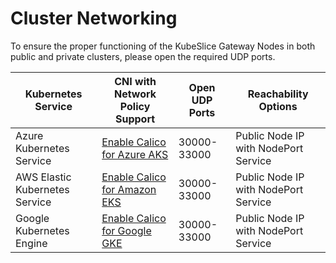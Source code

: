 # Cluster Networking
To ensure the proper functioning of the KubeSlice Gateway Nodes in both public and 
private clusters, please open the required UDP ports.

| Kubernetes Service             | CNI with Network Policy Support                                                                                                                                    | Open UDP Ports | Reachability Options                 |
| ------------------------------ | ------------------------------------------------------------------------------------------------------------------------------------------------------------------ | -------------- | ------------------------------------ |
| Azure Kubernetes Service       | [Enable Calico for Azure AKS](https://projectcalico.docs.tigera.io/getting-started/kubernetes/managed-public-cloud/aks#install-aks-with-calico-for-network-policy) | 30000-33000    | Public Node IP with NodePort Service |
| AWS Elastic Kubernetes Service | [Enable Calico for Amazon EKS](https://docs.aws.amazon.com/eks/latest/userguide/calico.html)                                                                       | 30000-33000    | Public Node IP with NodePort Service |
| Google Kubernetes Engine       | [Enable Calico for Google GKE](https://cloud.google.com/kubernetes-engine/docs/how-to/network-policy#enabling_network_policy_enforcement)                          | 30000-33000    | Public Node IP with NodePort Service |